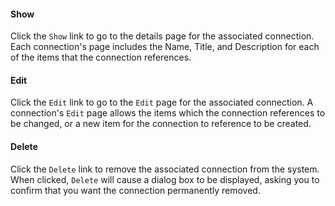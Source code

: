 <!-- Copyright (c)  2011  Glen E. Ivey
     Permission is granted to copy, distribute and/or modify this document
     under the terms of the GNU Free Documentation License, Version 1.3;
     with no Invariant Sections, no Front-Cover Texts, and no Back-Cover Texts.
     A copy of the license is in the file COPYING.DOCUMENTATION
  -->
==== Show ====
Click the <tt>Show</tt> link to go to the details page for the associated connection.  Each connection's page includes the Name, Title, and Description for each of the items that the connection references.

==== Edit ====
Click the <tt>Edit</tt> link to go to the <tt>Edit</tt> page for the associated connection.  A connection's <tt>Edit</tt> page allows the items which the connection references to be changed, or a new item for the connection to reference to be created.

==== Delete ====
Click the <tt>Delete</tt> link to remove the associated connection from the system.  When clicked, <tt>Delete</tt> will cause a dialog box to be displayed, asking you to confirm that you want the connection permanently removed.
